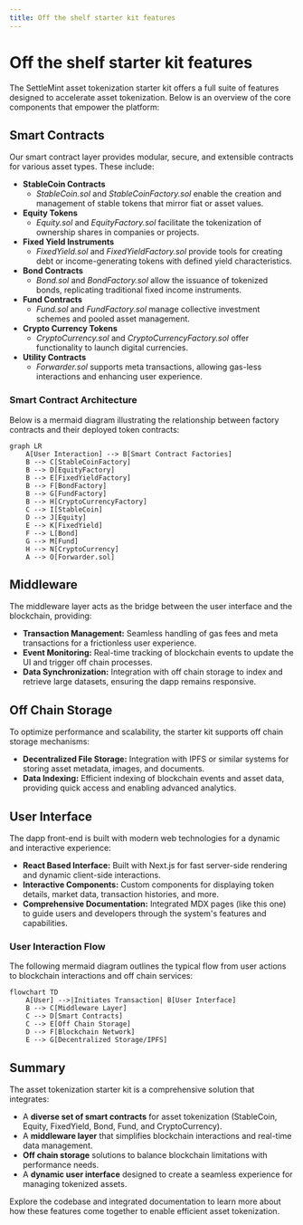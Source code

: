 ```yaml
---
title: Off the shelf starter kit features
---
```


# Off the shelf starter kit features

The SettleMint asset tokenization starter kit offers a full suite of features
designed to accelerate asset tokenization. Below is an overview of the core
components that empower the platform:

## Smart Contracts

Our smart contract layer provides modular, secure, and extensible contracts for
various asset types. These include:

- **StableCoin Contracts**
  - _StableCoin.sol_ and _StableCoinFactory.sol_ enable the creation and
    management of stable tokens that mirror fiat or asset values.
- **Equity Tokens**
  - _Equity.sol_ and _EquityFactory.sol_ facilitate the tokenization of
    ownership shares in companies or projects.
- **Fixed Yield Instruments**
  - _FixedYield.sol_ and _FixedYieldFactory.sol_ provide tools for creating debt
    or income-generating tokens with defined yield characteristics.
- **Bond Contracts**
  - _Bond.sol_ and _BondFactory.sol_ allow the issuance of tokenized bonds,
    replicating traditional fixed income instruments.
- **Fund Contracts**
  - _Fund.sol_ and _FundFactory.sol_ manage collective investment schemes and
    pooled asset management.
- **Crypto Currency Tokens**
  - _CryptoCurrency.sol_ and _CryptoCurrencyFactory.sol_ offer functionality to
    launch digital currencies.
- **Utility Contracts**
  - _Forwarder.sol_ supports meta transactions, allowing gas-less interactions
    and enhancing user experience.

### Smart Contract Architecture

Below is a mermaid diagram illustrating the relationship between factory
contracts and their deployed token contracts:

```mermaid
graph LR
    A[User Interaction] --> B[Smart Contract Factories]
    B --> C[StableCoinFactory]
    B --> D[EquityFactory]
    B --> E[FixedYieldFactory]
    B --> F[BondFactory]
    B --> G[FundFactory]
    B --> H[CryptoCurrencyFactory]
    C --> I[StableCoin]
    D --> J[Equity]
    E --> K[FixedYield]
    F --> L[Bond]
    G --> M[Fund]
    H --> N[CryptoCurrency]
    A --> O[Forwarder.sol]
```

## Middleware

The middleware layer acts as the bridge between the user interface and the
blockchain, providing:

- **Transaction Management:** Seamless handling of gas fees and meta
  transactions for a frictionless user experience.
- **Event Monitoring:** Real-time tracking of blockchain events to update the UI
  and trigger off chain processes.
- **Data Synchronization:** Integration with off chain storage to index and
  retrieve large datasets, ensuring the dapp remains responsive.

## Off Chain Storage

To optimize performance and scalability, the starter kit supports off chain
storage mechanisms:

- **Decentralized File Storage:** Integration with IPFS or similar systems for
  storing asset metadata, images, and documents.
- **Data Indexing:** Efficient indexing of blockchain events and asset data,
  providing quick access and enabling advanced analytics.

## User Interface

The dapp front-end is built with modern web technologies for a dynamic and
interactive experience:

- **React Based Interface:** Built with Next.js for fast server-side rendering
  and dynamic client-side interactions.
- **Interactive Components:** Custom components for displaying token details,
  market data, transaction histories, and more.
- **Comprehensive Documentation:** Integrated MDX pages (like this one) to guide
  users and developers through the system's features and capabilities.

### User Interaction Flow

The following mermaid diagram outlines the typical flow from user actions to
blockchain interactions and off chain services:

```mermaid
flowchart TD
    A[User] -->|Initiates Transaction| B[User Interface]
    B --> C[Middleware Layer]
    C --> D[Smart Contracts]
    C --> E[Off Chain Storage]
    D --> F[Blockchain Network]
    E --> G[Decentralized Storage/IPFS]
```

## Summary

The asset tokenization starter kit is a comprehensive solution that integrates:

- A **diverse set of smart contracts** for asset tokenization (StableCoin,
  Equity, FixedYield, Bond, Fund, and CryptoCurrency).
- A **middleware layer** that simplifies blockchain interactions and real-time
  data management.
- **Off chain storage** solutions to balance blockchain limitations with
  performance needs.
- A **dynamic user interface** designed to create a seamless experience for
  managing tokenized assets.

Explore the codebase and integrated documentation to learn more about how these
features come together to enable efficient asset tokenization.
